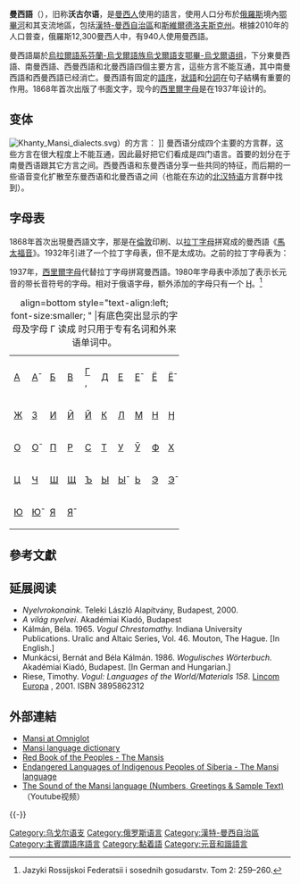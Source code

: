 {{Infobox language
|name=曼西語
|nativename={{lang|mns|мāньси лāтыӈ}}
|states={{RUS}}
|region=[[漢特-曼西自治區|漢特-曼西自治區]]
|ethnicity=[[曼西人|曼西人]]（12,300人，2010年普查）
|speakers=940
|date=2010年
|ref=e18
|familycolor=Uralic
|fam1=[[烏拉爾語系|烏拉爾語系]]
|fam2=[[芬蘭-烏戈爾語族|芬蘭-烏戈爾語族]]
|fam3=[[烏戈爾語支|烏戈爾語支]]
|fam4=[[鄂畢-烏戈爾諸語言|鄂畢-烏戈爾语组]]
|dia1=南曼西语
|dia2=东曼西语
|dia3=北曼西语
|dia4=西曼西语
|iso3=mns
|glotto=mans1269
|glottorefname=Mansic
|vitality=s
}}
'''曼西語'''（{{lang|mns|мāньси лāтыӈ}}），旧称'''沃古尔语'''，是[[曼西人|曼西人]]使用的語言，使用人口分布於[[俄羅斯|俄羅斯]]境內[[鄂畢河|鄂畢河]]和其支流地區，包括[[漢特-曼西自治區|漢特-曼西自治區]]和[[斯維爾德洛夫斯克州|斯維爾德洛夫斯克州]]。根據2010年的人口普查，俄羅斯12,300曼西人中，有940人使用曼西語。

曼西語屬於[[烏拉爾語系|烏拉爾語系]][[芬蘭-烏戈爾語族|芬蘭-烏戈爾語族]][[烏戈爾語支|烏戈爾語支]][[鄂畢-烏戈爾諸語言|鄂畢-烏戈爾语组]]，下分東曼西語、南曼西語、西曼西語和北曼西語四個主要方言，這些方言不能互通，其中南曼西語和西曼西語已经消亡。曼西語有固定的[[語序|語序]]，[[狀語|狀語]]和[[分詞|分詞]]在句子結構有重要的作用。1868年首次出版了书面文字，现今的[[西里爾字母|西里爾字母]]是在1937年设计的。

== 变体 ==
[[File:Khanty_Mansi_dialects.svg|thumb]]）的方言：
{{legend|MediumPurple|北曼西语}}
{{legend|RoyalBlue|西曼西语和南曼西语}}
{{legend|Violet|东曼西语}}]]
曼西语分成四个主要的方言群，这些方言在很大程度上不能互通，因此最好把它们看成是四门语言。首要的划分在于南曼西语跟其它方言之间。西曼西语和东曼西语分享一些共同的特征，而后期的一些语音变化扩散至东曼西语和北曼西语之间（也能在东边的[[汉特语|北汉特语]]方言群中找到）。

{{clade
|label1=原始曼西语
|1={{clade
  |1='''南曼西语''' ''(†)''
  |label2=核心曼西语
  |2={{clade
    |label1=中曼西语
    |1={{clade
      |1='''西曼西语''' ''(†)''
      |2='''东曼西语'''
      }}
    |2='''北曼西语'''
    }}
  }}
}}

== 字母表 ==
1868年首次出現曼西語文字，那是在[[倫敦|倫敦]]印刷、以[[拉丁字母|拉丁字母]]拼寫成的曼西語《[[馬太福音|馬太福音]]》。1932年引进了一个拉丁字母表，但不是太成功。之前的拉丁字母表为：
<center>'''{{lang|mns|A, B, C, D, E, F, G, H, Ꜧ, I, J, K, L, Ļ, M, N, Ņ, Ŋ, O, P, R, S, <s>S</s>, T, Ţ, U, V, Z, Ь}}'''</center>

1937年，[[西里爾字母|西里爾字母]]代替拉丁字母拼寫曼西語。1980年字母表中添加了表示长元音的带长音符号的字母。相对于俄语字母，额外添加的字母只有一个 [[Ӈ|Ӈ]]。<ref>Jazyki Rossijskoi Federatsii i sosednih gosudarstv. Tom 2: 259–260.</ref>

{| align=center cellpadding=4 style="text-align:center;"
|+ align=bottom style="text-align:left; font-size:smaller; " |有底色突出显示的字母及字母 Г 读成 {{IPA|/ɡ/}} 时只用于专有名词和外来语单词中。
|-
|[[А|А]]<br/>{{IPA|/a/}}||[[А̄|А̄]]<br/>{{IPA|/aː/}}||bgcolor="#BBBBFF"|[[Б|Б]]<br/>{{IPA|/b/}}||[[В|В]]<br/>{{IPA|/◌ʷ/}}||[[Г|Г]]<br/>{{IPA|/ɡ/}}, {{IPA|/ɣ/}}||bgcolor="#BBBBFF"|[[Д|Д]]<br/>{{IPA|/d/}}||[[Е|Е]]<br/>{{IPA|/ʲe/}}||[[Е̄|Е̄]]<br/>{{IPA|/ʲe:/}}||[[Ё|Ё]]<br/>{{IPA|/ʲo/}}||[[Ё̄|Ё̄]]<br/>{{IPA|/ʲo:/}}
|-
|bgcolor="#BBBBFF"|[[Ж|Ж]]<br/>{{IPA|/ʒ/}}||bgcolor="#BBBBFF"|[[З|З]]<br/>{{IPA|/z/}}||[[И|И]]<br/>{{IPA|/i/}}||[[Ӣ|Ӣ]]<br/>{{IPA|/i:/}}||[[Й|Й]]<br/>{{IPA|/j/}}||[[К|К]]<br/>{{IPA|/k/}}||[[Л|Л]]<br/>{{IPA|/l/, /ʎ/}}||[[М|М]]<br/>{{IPA|/m/}}||[[Н|Н]]<br/>{{IPA|/n/, /ɲ/}}||[[Ӈ|Ӈ]]<br/>{{IPA|/ŋ/}}
|-
|[[О|О]]<br/>{{IPA|/o/}}||[[О̄|О̄]]<br/>{{IPA|/o:/}}||[[П|П]]<br/>{{IPA|/p/}}||[[Р|Р]]<br/>{{IPA|/r/}}||[[С|С]]<br/>{{IPA|/s/}}||[[Т|Т]]<br/>{{IPA|/t/}}||[[У|У]]<br/>{{IPA|/u/}}||[[Ӯ|Ӯ]]<br/>{{IPA|/uː/}}||bgcolor="#BBBBFF"|[[Ф|Ф]]<br/>{{IPA|/f/}}||[[Х|Х]]<br/>{{IPA|/χ/}}
|-
|[[Ц|Ц]]<br/>{{IPA|/t͡s/}}||bgcolor="#BBBBFF"|[[Ч|Ч]]<br/>{{IPA|/t͡ʃʲ/}}||[[Ш|Ш]]<br/>{{IPA|/ʃ/}}||bgcolor="#BBBBFF"|[[Щ|Щ]] <br/>{{IPA|/ʃʲtʃʲ/}}||[[Ъ|Ъ]]<br/>{{IPA|/-/}}||[[Ы|Ы]]<br/> {{IPA|/ɪ/}}||[[Ы̄|Ы̄]]<br/> {{IPA|/ɪ:/}}||[[Ь|Ь]]<br/>{{IPA|/◌ʲ/}}||[[Э|Э]]<br/>{{IPA|/ə~ɤ/}}||[[Э̄|Э̄]]<br/>{{IPA|/ə~ɤ:/}}
|-
|[[Ю|Ю]]<br/>{{IPA|/ʲu/}}||[[Ю̄|Ю̄]]<br/>{{IPA|/ʲu:/}}||[[Я|Я]]<br/>{{IPA|/ʲa/}}||[[Я̄|Я̄]]<br/>{{IPA|/ʲa:/}}
|}
<!--
{{Alphabet mns}}
-->

==參考文獻==
{{Reflist|30em}}

==延展阅读==
{{refbegin}}
*''Nyelvrokonaink''. Teleki László Alapítvány, Budapest, 2000. 
*''A világ nyelvei''. Akadémiai Kiadó, Budapest 
* Kálmán, Béla. 1965. ''Vogul Chrestomathy.'' Indiana University Publications. Uralic and Altaic Series, Vol. 46. Mouton, The Hague. [In English.]
* Munkácsi, Bernát and Béla Kálmán. 1986. ''Wogulisches Wörterbuch.'' Akadémiai Kiadó, Budapest. [In German and Hungarian.]
* Riese, Timothy.  ''Vogul: Languages of the World/Materials 158''.  [http://www.lincom.at Lincom Europa] {{Wayback|url=http://www.lincom.at/ |date=20200918222514 }}, 2001. ISBN 3895862312
{{refend}}

==外部連結==
{{incubator|code=mns}}
* [http://www.omniglot.com/writing/mansi.htm Mansi at Omniglot] {{Wayback|url=http://www.omniglot.com/writing/mansi.htm |date=20100102085950 }} {{en}}
* [https://web.archive.org/web/20090802095310/http://www.sever.eduhmao.ru/info/3/5729/ Mansi language dictionary]
* [http://www.eki.ee/books/redbook/mansis.shtml Red Book of the Peoples - The Mansis] {{Wayback|url=http://www.eki.ee/books/redbook/mansis.shtml |date=20180823042023 }} {{en}}
* [http://lingsib.iea.ras.ru/en/languages/mansi.shtml Endangered Languages of Indigenous Peoples of Siberia - The Mansi language] {{Wayback|url=http://lingsib.iea.ras.ru/en/languages/mansi.shtml |date=20200212105923 }} {{en}}
* [https://www.youtube.com/watch?v=zLjMQP_5i60 The Sound of the Mansi language (Numbers, Greetings & Sample Text)] {{Wayback|url=https://www.youtube.com/watch?v=zLjMQP_5i60 |date=20201121025311 }} （Youtube视频）
{{-}}
{{乌拉尔语系|state=collapsed}}
{{Languages of Russia|state=collapsed}}

{{Authority control}}
[[Category:乌戈尔语支|Category:乌戈尔语支]]
[[Category:俄罗斯语言|Category:俄罗斯语言]]
[[Category:漢特-曼西自治區|Category:漢特-曼西自治區]]
[[Category:主賓謂語序語言|Category:主賓謂語序語言]]
[[Category:黏着語|Category:黏着語]]
[[Category:元音和諧語言|Category:元音和諧語言]]